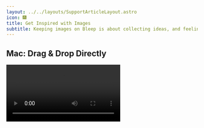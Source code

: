 ```yaml
---
layout: ../../layouts/SupportArticleLayout.astro
icon: 🎆
title: Get Inspired with Images
subtitle: Keeping images on Bleep is about collecting ideas, and feeling inspired. Here's how to do it.
---
```



## Mac: Drag & Drop Directly

<Video src="/support/images/dnd_images.mov" autoplay />

Any images on your clipboard (`⌘ C`) can also be pasted (`⌘ V`) directly into Bleep.  

---

## iPhone: Share Menu Shortcut

The fastest way to save images on your iPhone. [Learn more &rarr;](/support/share_ios)

![Share sheet](./links/share_sheet.png)


---

## Mac: Browser Extensions

Save images while browsing with our extensions for Safari, Chrome, and Arc. [Learn more &rarr;](/support/extensions)

![Safari extensions](./extensions/context_menu.png)
